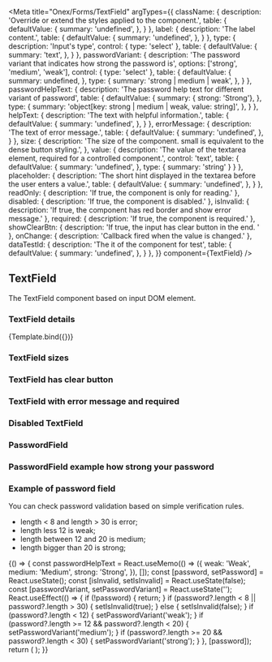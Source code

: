 

<Meta
    title="Onex/Forms/TextField"
    argTypes={{
      className: {
        description: 'Override or extend the styles applied to the component.',
        table: {
          defaultValue: {
            summary: 'undefined',
          },
        }
      },
      label: {
        description: 'The label content.',
        table: {
          defaultValue: {
            summary: 'undefined',
          },
        }
      },
      type: {
        description: 'Input\'s type',
        control: { type: 'select' },
        table: {
          defaultValue: {
            summary: 'text',
          },
        }
      },
      passwordVariant: {
        description: 'The password variant that indicates how strong the password is',
        options: ['strong', 'medium', 'weak'],
        control: { type: 'select' },
        table: {
          defaultValue: {
            summary: undefined,
          },
          type: {
            summary: 'strong | medium | weak',
          },
        }
      },
      passwordHelpText: {
        description: 'The password help text for different variant of password',
        table: {
          defaultValue: {
            summary: { strong: 'Strong'},
          },
          type: {
            summary: 'object[key: strong | medium | weak, value: string]',
          },
        }
      },
      helpText: {
        description: 'The text with helpful information.',
        table: {
          defaultValue: {
            summary: 'undefined',
          },
        }
      },
      errorMessage: {
        description: 'The text of error message.',
        table: {
          defaultValue: {
            summary: 'undefined',
          },
        }
      },
      size: {
        description: 'The size of the component. small is equivalent to the dense button styling.',
      },
      value: {
        description: 'The value of the textarea element, required for a controlled component.',
        control: 'text',
        table: {
          defaultValue: {
            summary: 'undefined',
          },
          type: {
            summary: 'string'
          }
        }
      },
      placeholder: {
        description: 'The short hint displayed in the textarea before the user enters a value.',
        table: {
          defaultValue: {
            summary: 'undefined',
          },
        }
      },
      readOnly: {
        description: 'If true, the component is only for reading.'
      },
      disabled: {
        description: 'If true, the component is disabled.'
      },
      isInvalid: {
        description: 'If true, the component has red border and show error message.'
      },
      required: {
        description: 'If true, the component is required.'
      },
      showClearBtn: {
        description: 'If true, the input has clear button in the end. '
      },
      onChange: {
        description: 'Callback fired when the value is changed.'
      },
      dataTestId: {
        description: 'The it of the component for test',
        table: {
          defaultValue: {
            summary: 'undefined',
          },
        }
      },
    }}
    component={TextField}
/>


## TextField

The TextField component based on input DOM element.

### TextField details
<Canvas>
    <Story
        name="Demo"
        args={{
            size: 'lg',
            placeholder: 'Placeholder',
            label: 'Label',
            showClearBtn: true,
            className: 'custom-textfield',
            dataTestId: 'text-textfield-id',
        }}>
        {Template.bind({})}
    </Story>
</Canvas>

<ArgsTable story="Demo" />

### TextField sizes

<Canvas>
    <Story name="Small" story={stories.Small} />
    <Story name="Large" story={stories.Large} />
</Canvas>

### TextField has clear button

<Canvas>
    <Story name="ClearButton" story={stories.ClearButton} />
</Canvas>


### TextField with error message and required

<Canvas>
    <Story name="ErrorMessage" story={stories.ErrorMessage} />
    <Story name="Required" story={stories.Required} />
</Canvas>

### Disabled TextField

<Canvas>
    <Story name="Disabled" story={stories.Disabled} />
</Canvas>

### PasswordField

<Canvas>
  <Story name="PasswordSmall" story={stories.PasswordSmall} />
  <Story name="PasswordLarge" story={stories.PasswordLarge} />
</Canvas>

### PasswordField example how strong your password

<Canvas>
  <Story name="PasswordWeak" story={stories.PasswordWeak} />
  <Story name="PasswordMedium" story={stories.PasswordMedium} />
  <Story name="PasswordStrong" story={stories.PasswordStrong} />
</Canvas>

### Example of password field

You can check password validation based on simple verification rules.
 - length < 8 and length > 30 is error;
 - length less 12 is weak;
 - length between 12 and 20 is medium;
 - length bigger than 20 is strong;

<Canvas>
  <Story name="Password example">
    {() => {
      const passwordHelpText = React.useMemo(() => ({
        weak: 'Weak',
        medium: 'Medium',
        strong: 'Strong',
      }), []);
      const [password, setPassword] = React.useState();
      const [isInvalid, setIsInvalid] = React.useState(false);
      const [passwordVariant, setPasswordVariant] = React.useState('');
      React.useEffect(() => {
        if (!password) {
          return;
        }
        if (password?.length < 8 || password?.length > 30) {
          setIsInvalid(true);
        } else {
          setIsInvalid(false);
        }
        if (password?.length < 12) {
          setPasswordVariant('weak');
        }
        if (password?.length >= 12 && password?.length < 20) {
          setPasswordVariant('medium');
        }
        if (password?.length >= 20 && password?.length < 30) {
          setPasswordVariant('strong');
        }
      }, [password]);
      return (
        <TextField
          type="password"
          placeholder="password"
          label="Password"
          value={password}
          onChange={setPassword}
          isInvalid={isInvalid}
          passwordVariant={passwordVariant}
          errorMessage='Your password needs to be between 8 and 30 characters long'
          passwordHelpText={passwordHelpText} />
      );
    }}
  </Story>
</Canvas>
